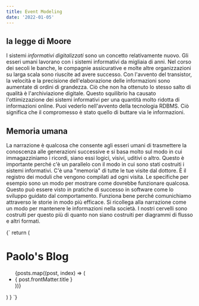 ```yaml
---
title: Event Modeling
date: '2022-01-05'
---
```

## la legge di Moore
I sistemi _informativi digitalizzati_ sono un concetto relativamente nuovo. Gli esseri umani lavorano con i sistemi informativi da migliaia di anni. Nel corso dei secoli le banche, le compagnie assicurative e molte altre organizzazioni su larga scala sono riuscite ad avere successo.
Con l'avvento del transistor, la velocità e la precisione dell'elaborazione delle informazioni sono aumentate di ordini di grandezza. Ciò che non ha ottenuto lo stesso salto di qualità è l'archiviazione digitale. Questo squilibrio ha causato l'ottimizzazione dei sistemi informativi per una quantità molto ridotta di informazioni online. Puoi vederlo nell'avvento della tecnologia RDBMS. Ciò significa che il compromesso è stato quello di buttare via le informazioni.
## Memoria umana
La narrazione è qualcosa che consente agli esseri umani di trasmettere la conoscenza alle generazioni successive e si basa molto sul modo in cui immagazziniamo i ricordi, siano essi logici, visivi, uditivi o altro. Questo è importante perché c'è un parallelo con il modo in cui sono stati costruiti i sistemi informativi. C'è una "memoria" di tutte le tue visite dal dottore. È il registro dei moduli che vengono compilati ad ogni visita.
Le specifiche per esempio sono un modo per mostrare come dovrebbe funzionare qualcosa. Questo può essere visto in pratiche di successo in software come lo sviluppo guidato dal comportamento. Funziona bene perché comunichiamo attraverso le storie in modo più efficace. Si ricollega alla narrazione come un modo per mantenere le informazioni nella società. I nostri cervelli sono costruiti per questo più di quanto non siano costruiti per diagrammi di flusso e altri formati.

<SyntaxHighlighter language="javascript" showLineNumbers style="dark">
  {`
  return (
    <div>
      <h1>Paolo's Blog</h1>
      <ul>
        {posts.map((post, index) => (
          <li>
            <Link href={'/blog/' + post.route} passHref key={index}>
            { post.frontMatter.title }</Link>
          </li>
        ))}
      </ul>
    </div>
  )
}
  `}
</SyntaxHighlighter>